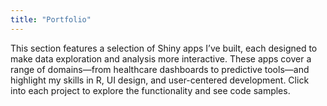 ```yaml
---
title: "Portfolio"
---
```


This section features a selection of Shiny apps I've built, each designed to make data exploration and analysis more interactive. These apps cover a range of domains—from healthcare dashboards to predictive tools—and highlight my skills in R, UI design, and user-centered development. Click into each project to explore the functionality and see code samples. 

